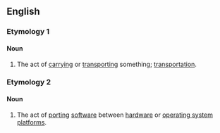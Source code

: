 ==English==

===Etymology 1===

====Noun====
{{en-noun|-}}

# {{lb|en|chiefly|in combination}} The act of [[carrying]] or [[transporting]] something; [[transportation]].

===Etymology 2===
{{suffix|en|port|ation}}

====Noun====
{{en-noun|-}}

# {{lb|en|computing}} The act of [[porting]] [[software]] between [[hardware]] or [[operating system]] [[platform]]s.